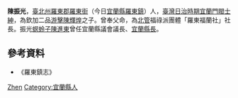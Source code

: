 '''陳振光'''，[[臺北州|臺北州]][[羅東郡|羅東郡]][[羅東街|羅東街]]（今日[[宜蘭縣|宜蘭縣]][[羅東鎮_(臺灣)|羅東鎮]]）人，[[臺灣日治時期|臺灣日治時期]][[宜蘭縣|宜蘭]][[門閥|門閥]][[士紳|士紳]]，為欽加二品[[游擊_(官名)|游擊]][[陳輝煌|陳輝煌]]之子。曾奉父命，為[[北管|北管]]福祿派團體「羅東福蘭社」社長。振光[[養子|螟蛉子]][[陳進東|陳進東]]曾任宜蘭縣議會議長、[[宜蘭縣長|宜蘭縣長]]。

== 參考資料 ==
*《羅東鎮志》

{{Authority control}}
{{DEFAULTSORT:Chen}}
[[Category:陳姓|Zhen]]
[[Category:宜蘭縣人|Category:宜蘭縣人]]